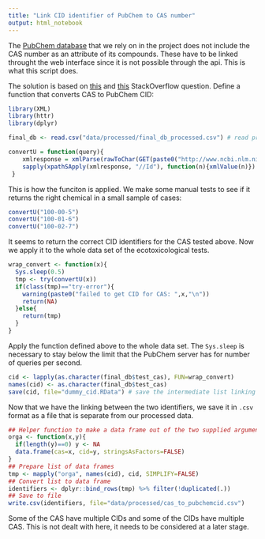 ```yaml
---
title: "Link CID identifier of PubChem to CAS number"
output: html_notebook
---
```


The [PubChem database](https://pubchem.ncbi.nlm.nih.gov/) that we rely on in the project does not include the CAS number as an attribute of its compounds. These have to be linked throught the web interface since it is not possible through the api. This is what this script does.

The solution is based on [this](https://stackoverflow.com/questions/21551937/cas-registry-to-pubchem-cid-identifier-conversion-in-r) and [this](https://stackoverflow.com/questions/23430547/htmlparse-fails-to-load-external-entity) StackOverflow question. Define a function that converts CAS to PubChem CID:

```r
library(XML)
library(httr)
library(dplyr)

final_db <- read.csv("data/processed/final_db_processed.csv") # read preprocessed data

convertU = function(query){
    xmlresponse = xmlParse(rawToChar(GET(paste0("http://www.ncbi.nlm.nih.gov/entrez/eutils/esearch.fcgi?db=pccompound&retmax=100&term=",query))$content))
    sapply(xpathSApply(xmlresponse, "//Id"), function(n){xmlValue(n)})
 }
```

This is how the funciton is applied. We make some manual tests to see if it returns the right chemical in a small sample of cases:

```r
convertU("100-00-5")
convertU("100-01-6")
convertU("100-02-7")
```
It seems to return the correct CID identifiers for the CAS tested above. Now we apply it to the whole data set of the ecotoxicological tests.

```r
wrap_convert <- function(x){
  Sys.sleep(0.5)
  tmp <- try(convertU(x))
  if(class(tmp)=="try-error"){
    warning(paste0("failed to get CID for CAS: ",x,"\n"))
    return(NA)
  }else{
    return(tmp)
  }
}
```

Apply the function defined above to the whole data set. The `Sys.sleep` is necessary to stay below the limit that the PubChem server has for number of queries per second.

```r
cid <- lapply(as.character(final_db$test_cas), FUN=wrap_convert)
names(cid) <- as.character(final_db$test_cas)
save(cid, file="dummy_cid.RData") # save the intermediate list linking CAS to CID
```

Now that we have the linking between the two identifiers, we save it in `.csv` format as a file that is separate from our processed data.

```r
## Helper function to make a data frame out of the two supplied arguments
orga <- function(x,y){
  if(length(y)==0) y <- NA
  data.frame(cas=x, cid=y, stringsAsFactors=FALSE)
}
## Prepare list of data frames
tmp <- mapply("orga", names(cid), cid, SIMPLIFY=FALSE)
## Convert list to data frame
identifiers <- dplyr::bind_rows(tmp) %>% filter(!duplicated(.))
## Save to file
write.csv(identifiers, file="data/processed/cas_to_pubchemcid.csv")
```
Some of the CAS have multiple CIDs and some of the CIDs have multiple CAS. This is not dealt with here, it needs to be considered at a later stage.
